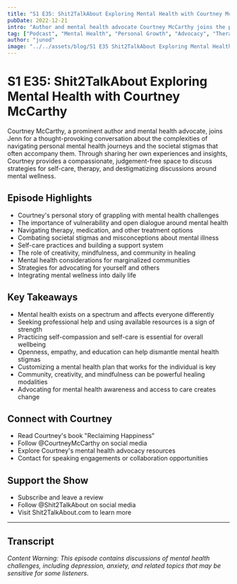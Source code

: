 ```yaml
---
title: "S1 E35: Shit2TalkAbout Exploring Mental Health with Courtney McCarthy"
pubDate: 2022-12-21
intro: "Author and mental health advocate Courtney McCarthy joins the podcast to have an open and vulnerable discussion about navigating personal challenges and societal stigmas around mental health."
tag: ["Podcast", "Mental Health", "Personal Growth", "Advocacy", "Therapy", "Psychology", "Wellness", "Self-Care", "Stigma"]
author: "junod"
image: "../../assets/blog/S1 E35 Shit2TalkAbout Exploring Mental Health with Courtney McCarthy.png"
---
```


# S1 E35: Shit2TalkAbout Exploring Mental Health with Courtney McCarthy

Courtney McCarthy, a prominent author and mental health advocate, joins Jenn for a thought-provoking conversation about the complexities of navigating personal mental health journeys and the societal stigmas that often accompany them. Through sharing her own experiences and insights, Courtney provides a compassionate, judgement-free space to discuss strategies for self-care, therapy, and destigmatizing discussions around mental wellness.

## Episode Highlights

- Courtney's personal story of grappling with mental health challenges
- The importance of vulnerability and open dialogue around mental health
- Navigating therapy, medication, and other treatment options
- Combating societal stigmas and misconceptions about mental illness
- Self-care practices and building a support system
- The role of creativity, mindfulness, and community in healing
- Mental health considerations for marginalized communities
- Strategies for advocating for yourself and others
- Integrating mental wellness into daily life

## Key Takeaways

- Mental health exists on a spectrum and affects everyone differently
- Seeking professional help and using available resources is a sign of strength
- Practicing self-compassion and self-care is essential for overall wellbeing
- Openness, empathy, and education can help dismantle mental health stigmas
- Customizing a mental health plan that works for the individual is key
- Community, creativity, and mindfulness can be powerful healing modalities
- Advocating for mental health awareness and access to care creates change

## Connect with Courtney

- Read Courtney's book "Reclaiming Happiness"
- Follow @CourtneyMcCarthy on social media
- Explore Courtney's mental health advocacy resources
- Contact for speaking engagements or collaboration opportunities

## Support the Show

- Subscribe and leave a review
- Follow @Shit2TalkAbout on social media 
- Visit Shit2TalkAbout.com to learn more

---

## Transcript 

*Content Warning: This episode contains discussions of mental health challenges, including depression, anxiety, and related topics that may be sensitive for some listeners.*